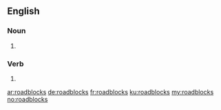 ==English==

===Noun===
{{head|en|noun plural form}}

# {{plural of|roadblock|lang=en}}

===Verb===
{{head|en|verb form}}

# {{en-third-person singular of|roadblock}}

[[ar:roadblocks]]
[[de:roadblocks]]
[[fr:roadblocks]]
[[ku:roadblocks]]
[[my:roadblocks]]
[[no:roadblocks]]